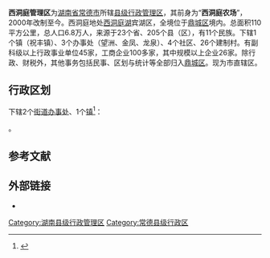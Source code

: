 {{Infobox China County
| Belong = [[湖南省|湖南省]][[常德市|常德市]]
}}
'''西洞庭管理区'''为[[湖南省|湖南省]][[常德市|常德市]]所辖[[县级行政管理区|县级行政管理区]]，其前身为“'''西洞庭农场'''”，2000年改制至今。西洞庭地处[[洞庭湖|西洞庭湖]]宾湖区，全境位于[[鼎城区|鼎城区]]境内。总面积110平方公里，总人口6.8万人，来源于23个省、205个县（区），有11个民族。下辖1个镇（祝丰镇）、3个办事处（望洲、金凤、龙泉）、4个社区、26个建制村。有副科级以上行政事业单位45家，工商企业100多家，其中规模以上企业26家。除行政、财税外，其他事务包括民事、区划与统计等全部归入[[鼎城区|鼎城区]]。现为市直辖区。

== 行政区划 ==
{{PAGENAMEBASE}}下辖2个[[街道办事处|街道办事处]]、1个[[行政建制镇|镇]]<ref>{{PRC admin/ref sgc|43/07/71}}</ref>：

{{PRC admin/children|43/07/71}}。

== 参考文献 ==
{{reflist}}

== 外部链接 ==
* {{Official website|https://xdt.changde.gov.cn/|name=常德市西洞庭管理区管理委员会}}

{{湖南行政区划小作品}}
{{西洞庭管理区行政区划}}
{{常德市行政区划}}
{{湖南行政区划}}

[[Category:湖南县级行政管理区|Category:湖南县级行政管理区]]
[[Category:常德县级行政区|Category:常德县级行政区]]